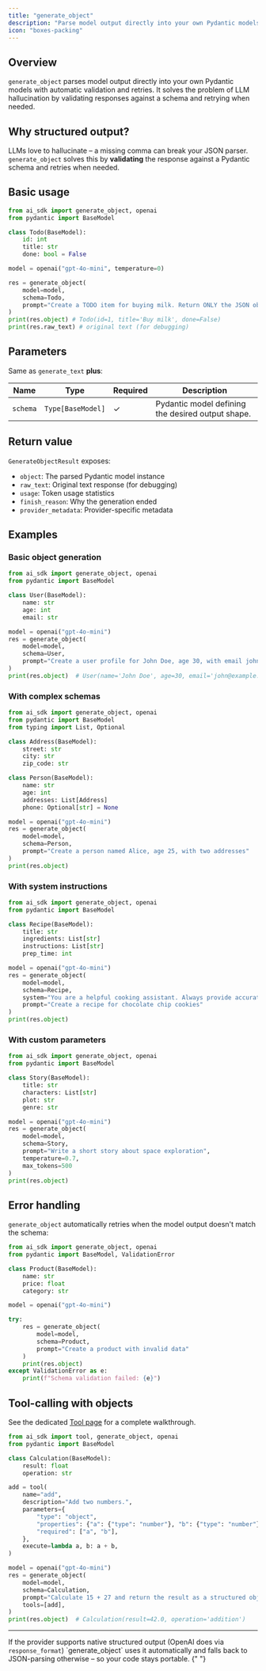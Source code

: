 ```yaml
---
title: "generate_object"
description: "Parse model output directly into your own Pydantic models with automatic validation and retries."
icon: "boxes-packing"
---
```



## Overview

`generate_object` parses model output directly into your own Pydantic models with automatic validation and retries. It solves the problem of LLM hallucination by validating responses against a schema and retrying when needed.

## Why structured output?

LLMs love to hallucinate – a missing comma can break your JSON parser. `generate_object` solves this by **validating** the response against a Pydantic schema and retries when needed.

## Basic usage

```python generate_object.py
from ai_sdk import generate_object, openai
from pydantic import BaseModel

class Todo(BaseModel):
    id: int
    title: str
    done: bool = False

model = openai("gpt-4o-mini", temperature=0)

res = generate_object(
    model=model,
    schema=Todo,
    prompt="Create a TODO item for buying milk. Return ONLY the JSON object.",
)
print(res.object) # Todo(id=1, title='Buy milk', done=False)
print(res.raw_text) # original text (for debugging)
```

## Parameters

Same as `generate_text` **plus**:

| Name     | Type              | Required | Description                                       |
| -------- | ----------------- | -------- | ------------------------------------------------- |
| `schema` | `Type[BaseModel]` | ✓        | Pydantic model defining the desired output shape. |

## Return value

`GenerateObjectResult` exposes:

- `object`: The parsed Pydantic model instance
- `raw_text`: Original text response (for debugging)
- `usage`: Token usage statistics
- `finish_reason`: Why the generation ended
- `provider_metadata`: Provider-specific metadata

## Examples

### Basic object generation

```python
from ai_sdk import generate_object, openai
from pydantic import BaseModel

class User(BaseModel):
    name: str
    age: int
    email: str

model = openai("gpt-4o-mini")
res = generate_object(
    model=model,
    schema=User,
    prompt="Create a user profile for John Doe, age 30, with email john@example.com"
)
print(res.object)  # User(name='John Doe', age=30, email='john@example.com')
```

### With complex schemas

```python
from ai_sdk import generate_object, openai
from pydantic import BaseModel
from typing import List, Optional

class Address(BaseModel):
    street: str
    city: str
    zip_code: str

class Person(BaseModel):
    name: str
    age: int
    addresses: List[Address]
    phone: Optional[str] = None

model = openai("gpt-4o-mini")
res = generate_object(
    model=model,
    schema=Person,
    prompt="Create a person named Alice, age 25, with two addresses"
)
print(res.object)
```

### With system instructions

```python
from ai_sdk import generate_object, openai
from pydantic import BaseModel

class Recipe(BaseModel):
    title: str
    ingredients: List[str]
    instructions: List[str]
    prep_time: int

model = openai("gpt-4o-mini")
res = generate_object(
    model=model,
    schema=Recipe,
    system="You are a helpful cooking assistant. Always provide accurate, detailed recipes.",
    prompt="Create a recipe for chocolate chip cookies"
)
print(res.object)
```

### With custom parameters

```python
from ai_sdk import generate_object, openai
from pydantic import BaseModel

class Story(BaseModel):
    title: str
    characters: List[str]
    plot: str
    genre: str

model = openai("gpt-4o-mini")
res = generate_object(
    model=model,
    schema=Story,
    prompt="Write a short story about space exploration",
    temperature=0.7,
    max_tokens=500
)
print(res.object)
```

## Error handling

`generate_object` automatically retries when the model output doesn't match the schema:

```python
from ai_sdk import generate_object, openai
from pydantic import BaseModel, ValidationError

class Product(BaseModel):
    name: str
    price: float
    category: str

model = openai("gpt-4o-mini")

try:
    res = generate_object(
        model=model,
        schema=Product,
        prompt="Create a product with invalid data"
    )
    print(res.object)
except ValidationError as e:
    print(f"Schema validation failed: {e}")
```

## Tool-calling with objects

<Note>
  See the dedicated <a href="/sdk/tool">Tool page</a> for a complete walkthrough.
</Note>

```python
from ai_sdk import tool, generate_object, openai
from pydantic import BaseModel

class Calculation(BaseModel):
    result: float
    operation: str

add = tool(
    name="add",
    description="Add two numbers.",
    parameters={
        "type": "object",
        "properties": {"a": {"type": "number"}, "b": {"type": "number"}},
        "required": ["a", "b"],
    },
    execute=lambda a, b: a + b,
)

model = openai("gpt-4o-mini")
res = generate_object(
    model=model,
    schema=Calculation,
    prompt="Calculate 15 + 27 and return the result as a structured object",
    tools=[add],
)
print(res.object)  # Calculation(result=42.0, operation='addition')
```

---

<Tip>
  If the provider supports native structured output (OpenAI does via <code>response_format</code>)
  `generate_object` uses it automatically and falls back to JSON-parsing otherwise – so your code
  stays portable.
</Tip>{" "}
